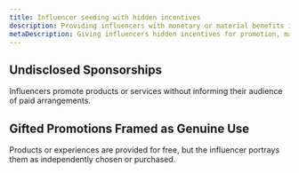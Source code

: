 ```yaml
---
title: Influencer seeding with hidden incentives
description: Providing influencers with monetary or material benefits in exchange for promotion, without requiring them to disclose the nature of the compensation. The content is presented as authentic, independent opinion.
metaDescription: Giving influencers hidden incentives for promotion, making sponsored content appear as authentic, independent opinion.
---
```


## Undisclosed Sponsorships
Influencers promote products or services without informing their audience of paid arrangements.

## Gifted Promotions Framed as Genuine Use
Products or experiences are provided for free, but the influencer portrays them as independently chosen or purchased.
